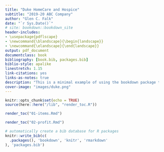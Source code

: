 ```yaml
---
title: "Duke HomeCare and Hospice"
subtitle: "2019-20 ABC Company"
author: "Glen C. Falk"
date: "`r Sys.Date()`"
# site: bookdown::bookdown_site
header-includes:
- \usepackage{pdflscape}
- \newcommand{\blandscape}{\begin{landscape}}
- \newcommand{\elandscape}{\end{landscape}}
output: pdf_document
documentclass: book
bibliography: [book.bib, packages.bib]
biblio-style: apalike
linestretch: 1.15
link-citations: yes
links-as-notes: true
description: "This is a minimal example of using the bookdown package to write a book. The output format for this example is bookdown::gitbook."
cover-image: "images/duke.png"
---
```


```r
knitr::opts_chunk$set(echo = TRUE)
source(here::here("/lib", "render_toc.R"))
```

```r
render_toc("01-items.Rmd")
```

```r
render_toc("02-profit.Rmd")
```

<!-- Remember each Rmd file contains one and only one chapter, and a chapter is defined by the first-level heading `#`. -->

<!-- To compile this example to PDF, you need XeLaTeX. You are recommended to install TinyTeX (which includes XeLaTeX): <https://yihui.name/tinytex/>. -->

```{=openxml}
<w:p><w:r><w:br w:type="page"/></w:r></w:p>
```

```r
# automatically create a bib database for R packages
knitr::write_bib(c(
  .packages(), 'bookdown', 'knitr', 'rmarkdown'
), 'packages.bib')
```